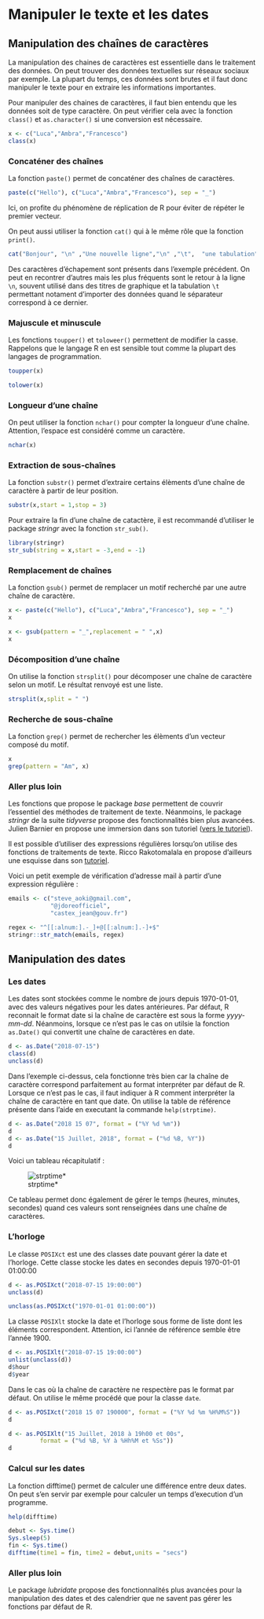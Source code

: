 # Manipuler le texte et les dates {#chaines}

## Manipulation des chaînes de caractères
La manipulation des chaines de caractères est essentielle dans le traitement des données. On peut trouver des données textuelles sur réseaux sociaux par exemple. La plupart du temps, ces données sont brutes et il faut donc manipuler le texte pour en extraire les informations importantes.

Pour manipuler des chaines de caractères, il faut bien entendu que les données soit de type caractère. On peut vérifier cela avec la fonction `class()` et `as.character()` si une conversion est nécessaire.

```r
x <- c("Luca","Ambra","Francesco")
class(x)
```
### Concaténer des chaînes

La fonction `paste()` permet de concaténer des chaînes de caractères. 

```r
paste(c("Hello"), c("Luca","Ambra","Francesco"), sep = "_")
```
Ici, on profite du phénomène de réplication de R pour éviter de répéter le premier vecteur.

On peut aussi utiliser la fonction `cat()` qui à le même rôle que la fonction `print()`.

```r
cat("Bonjour", "\n" ,"Une nouvelle ligne","\n" ,"\t",  "une tabulation", "\n", "\"", "une expression entre guillemets","\"")
```
Des caractères d'échapement sont présents dans l'exemple précédent. On peut en recontrer d'autres mais les plus fréquents sont le retour à la ligne `\n`, souvent utilisé dans des titres de  graphique et la tabulation `\t` permettant notament d'importer des données quand le séparateur correspond à ce dernier.

### Majuscule et minuscule

Les fonctions `toupper()` et `toloweer()` permettent de modifier la casse. Rappelons que le langage R en est sensible tout comme la plupart des langages de programmation.

```r
toupper(x)
```

```r
tolower(x)
```
### Longueur d'une chaîne

On peut utiliser la fonction `nchar()` pour compter la longueur d'une chaîne. Attention, l'espace est considéré comme un caractère.

```r
nchar(x)
```
### Extraction de sous-chaînes

La fonction `substr()` permet d'extraire certains élèments d'une chaîne de caractère à partir de leur position.

```r
substr(x,start = 1,stop = 3)
```
Pour extraire la fin d'une chaîne de catactère, il est recommandé d'utiliser le package *stringr* avec la fonction `str_sub()`.

```r
library(stringr)
str_sub(string = x,start = -3,end = -1)
```
### Remplacement de chaînes

La fonction `gsub()` permet de remplacer un motif recherché par une autre chaîne de caractère.

```r
x <- paste(c("Hello"), c("Luca","Ambra","Francesco"), sep = "_")
x
```
```r
x <- gsub(pattern = "_",replacement = " ",x)
x
```
### Décomposition d'une chaîne

On utilise la fonction `strsplit()` pour décomposer une chaîne de caractère selon un motif. Le résultat renvoyé est une liste.

```r
strsplit(x,split = " ")
```
### Recherche de sous-chaîne

La fonction `grep()` permet de rechercher les élèments d'un vecteur composé du motif.

```r
x
grep(pattern = "Am", x)
```

### Aller plus loin

Les fonctions que propose le package *base* permettent de couvrir l'essentiel des méthodes de traitement de texte. Néanmoins, le package *stringr* de la suite *tidyverse* propose des fonctionnalités bien plus avancées. Julien Barnier en propose une immersion dans son tutoriel ([vers le tutoriel](https://juba.github.io/tidyverse/11-stringr.html)).

Il est possible d'utiliser des expressions régulières lorsqu'on utilise des fonctions de traitements de texte. Ricco Rakotomalala en propose d'ailleurs une esquisse dans son [tutoriel](https://eric.univ-lyon2.fr/~ricco/cours/slides/TM.E%20-%20expressions%20regulieres.pdf).

Voici un petit exemple de vérification d'adresse mail à partir d'une expression régulière :
```r
emails <- c("steve_aoki@gmail.com",
            "@jdoreofficiel",
            "castex_jean@gouv.fr")

regex <- "^[[:alnum:].-_]+@[[:alnum:].-]+$"
stringr::str_match(emails, regex)
```         

## Manipulation des dates

### Les dates

Les dates sont stockées comme le nombre de jours depuis 1970-01-01, avec des valeurs négatives pour les dates antérieures. Par défaut, R reconnait le format date si la chaîne de caractère est sous la forme *yyyy-mm-dd*.
Néanmoins, lorsque ce n'est pas le cas on utilsie la fonction `as.Date()` qui convertit une chaîne de caractères en date.

```r
d <- as.Date("2018-07-15")
class(d)
unclass(d)
```
Dans l'exemple ci-dessus, cela fonctionne très bien car la chaîne de caractère correspond parfaitement au format interpréter par défaut de R.
Lorsque ce n'est pas le cas, il faut indiquer à R comment interpréter la chaîne de caractère en tant que date. On utilise la table de référence présente dans l'aide en executant la commande `help(strptime)`.

```r
d <- as.Date("2018 15 07", format = ("%Y %d %m"))
d
d <- as.Date("15 Juillet, 2018", format = ("%d %B, %Y"))
d
```
Voici un tableau récapitulatif :

<p>
![strptime*](./img/strptime.png)
</p>

Ce tableau permet donc également de gérer le temps (heures, minutes, secondes) quand ces valeurs sont renseignées dans une chaîne de caractères.

### L'horloge

Le classe `POSIXct` est une des classes date pouvant gérer la date et l'horloge. Cette classe stocke les dates en secondes depuis 1970-01-01 01:00:00

```r
d <- as.POSIXct("2018-07-15 19:00:00")
unclass(d)
```
```r
unclass(as.POSIXct("1970-01-01 01:00:00"))
```
La classe `POSIXlt` stocke la date et l'horloge sous forme de liste dont les éléments correspondent. Attention, ici l'année de référence semble être l'année 1900.

```r
d <- as.POSIXlt("2018-07-15 19:00:00")
unlist(unclass(d))
d$hour
d$year
```

Dans le cas où la chaîne de caractère ne respectère pas le format par défaut. On utilise le même procédé que pour la classe `date`.

```r
d <- as.POSIXct("2018 15 07 190000", format = ("%Y %d %m %H%M%S"))
d
```

```r
d <- as.POSIXlt("15 Juillet, 2018 à 19h00 et 00s",
		 format = ("%d %B, %Y à %Hh%M et %Ss"))
d
```

### Calcul sur les dates

La fonction difftime() permet de calculer une différence entre deux dates. On peut s'en servir par exemple pour calculer un temps d'execution d'un programme.

```r
help(difftime)
```


```r
debut <- Sys.time()
Sys.sleep(5)
fin <- Sys.time()
difftime(time1 = fin, time2 = debut,units = "secs")
```


### Aller plus loin

Le package *lubridate* propose des fonctionnalités plus avancées pour la manipulation des dates et des calendrier que ne savent pas gérer les fonctions par défaut de R.